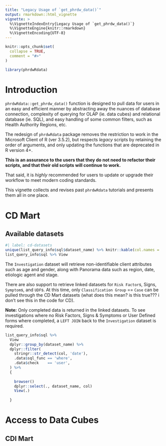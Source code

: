 ```yaml
---
title: "Legacy Usage of `get_phrdw_data()`"
output: rmarkdown::html_vignette
vignette: >
  %\VignetteIndexEntry{Legacy Usage of `get_phrdw_data()`}
  %\VignetteEngine{knitr::rmarkdown}
  %\VignetteEncoding{UTF-8}
---
```


```r
knitr::opts_chunk$set(
  collapse = TRUE,
  comment = "#>"
)
```

```r
library(phrdwRdata)
```

# Introduction

`phrdwRdata::get_phrdw_data()` function is designed to pull data for users in
an easy and efficient manner by abstracting away the nuances of database
connection, complexity of querying for OLAP (ie. data cubes) and relational
database (ie. SQL), and easy handling of some common filters, such as 
Health Authority Regions, etc.

The redesign of `phrdwRdata` package removes the restriction to work in
the Microsoft Client of R (ver 3.5.2), but respects *legacy* scripts by
retaining the order of arguments, and only updating the functions that are
deprecated in R version 4+. 

**This is an assurance to the users that they do not need to refactor their**
**scripts, and that their old scripts will continue to work.**

That said, it is *highly* recommended for users to update or upgrade their 
workflow to meet modern coding standards.

This vignette collects and revises past `phrdwRdata` tutorials and presents
them all in one place.

# CD Mart

## Available datasets
```r
#| label: cd-datasets
unique(list_query_info$sql$dataset_name) %>% knitr::kable(col.names = 'dataset')
list_query_info$sql %>% View
```

The `Investigation` dataset will retrieve non-identifiable client attributes
such as age and gender, along with Panorama data such as region, date, etiologic 
agent and stage. 

There are also support to retrieve linked datasets for `Risk Factor`s, Signs, 
`Symptom`s, and `UDF`s. At this time, only `Classification Group` == `Case` can
be pulled through the CD Mart datasets (what does this mean? is this true??? 
i don't see this in the code for CD).

**Note:** Only completed data is returned in the linked datasets. To see 
investigations where no Risk Factors, Signs & Symptoms or User Defined forms
where completed, a `LEFT JOIN` back to the `Investigation` dataset is required.

```r
list_query_info$sql %>% 
  View
  dplyr::group_by(dataset_name) %>% 
  dplyr::filter(
    stringr::str_detect(col, 'date'),
    .data$sql_func == 'where',
    .data$check    == 'user',
  ) %>% 
  {
    
    browser()
    dplyr::select(., dataset_name, col)
    View(.)
    
  }
```


# Access to Data Cubes

## CDI Mart
